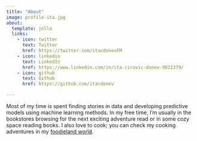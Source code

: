 ```yaml
---
title: "About"
image: profile-ita.jpg
about:
  template: jolla
  links:
    - icon: twitter
      text: Twitter
      href: https://twitter.com/itacdonevFM
    - icon: linkedin
      text: LinkedIn
      href: https://www.linkedin.com/in/ita-cirovic-donev-9821379/
    - icon: github
      text: Github
      href: https://github.com/itacdonev

---
```


Most of my time is spent finding stories in data and developing predictive models using machine learning methods. In my free time, I'm usually in the bookstores browsing for the next exciting adventure read or in some cozy space reading books. I also love to cook; you can check my cooking adventures in my [foodieland world](https://adventuresinfoodieland.com).